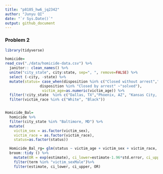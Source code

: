 ```yaml
---
title: "p8105_hw6_jq2342"
author: "Junyu QI"
date: "`r Sys.Date()`"
output: github_document
---
```


### Problem 2

```r
library(tidyverse)
```

```r
homicide=
read_csv("./data/homicide-data.csv") %>%
  janitor:: clean_names() %>%
  unite("city_state", city:state, sep=", ", remove=FALSE) %>%
  select (-city, -state) %>%
  mutate(status= case_when(disposition %in% c("Closed without arrest","Open/No arrest") ~"unsolved", 
                disposition %in% "Closed by arrest" ~"solved"),
                 victim_age=as.numeric(victim_age)) %>%
  filter(!city_state  %in% c("Dallas, TX","Phoenix, AZ", "Kansas City, MO", " Tulsa, AL" )) %>%
  filter(victim_race %in% c("White", "Black"))


Homicide_Bal=
  homicide %>%
  filter(city_state %in% "Baltimore, MD") %>%
  mutate(
    victim_sex = as.factor(victim_sex),
    victim_race = as.factor(victim_race),
    status=as.factor(status))

  Homicide_Bal_rg= glm(status ~ victim_age + victim_sex + victim_race, family=binomial, data=Homicide_Bal) %>%
  broom::tidy () %>%
    mutate(OR = exp(estimate), ci_lower=estimate-1.96*std.error, ci_upper=estimate+1.96*std.error)  %>%
    filter(term %in% "victim_sexMale")%>%
    filter(estimate, ci_lower, ci_upper, OR)
 
```
